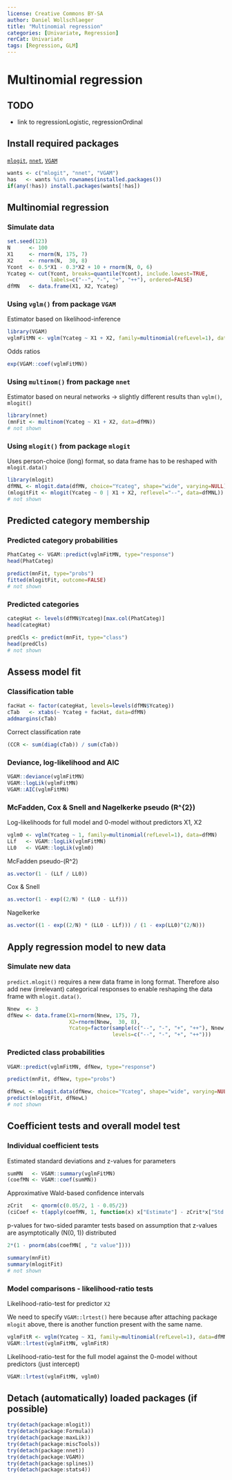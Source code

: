 ---
license: Creative Commons BY-SA
author: Daniel Wollschlaeger
title: "Multinomial regression"
categories: [Univariate, Regression]
rerCat: Univariate
tags: [Regression, GLM]
---

Multinomial regression
=========================

TODO
-------------------------

 - link to regressionLogistic, regressionOrdinal

Install required packages
-------------------------

[`mlogit`](http://cran.r-project.org/package=mlogit), [`nnet`](http://cran.r-project.org/package=nnet), [`VGAM`](http://cran.r-project.org/package=VGAM)

```{r}
wants <- c("mlogit", "nnet", "VGAM")
has   <- wants %in% rownames(installed.packages())
if(any(!has)) install.packages(wants[!has])
```

Multinomial regression
----------------------

### Simulate data
    
```{r}
set.seed(123)
N      <- 100
X1     <- rnorm(N, 175, 7)
X2     <- rnorm(N,  30, 8)
Ycont  <- 0.5*X1 - 0.3*X2 + 10 + rnorm(N, 0, 6)
Ycateg <- cut(Ycont, breaks=quantile(Ycont), include.lowest=TRUE,
              labels=c("--", "-", "+", "++"), ordered=FALSE)
dfMN   <- data.frame(X1, X2, Ycateg)
```

### Using `vglm()` from package `VGAM`

Estimator based on likelihood-inference

```{r}
library(VGAM)
vglmFitMN <- vglm(Ycateg ~ X1 + X2, family=multinomial(refLevel=1), data=dfMN)
```

Odds ratios

```{r}
exp(VGAM::coef(vglmFitMN))
```

### Using `multinom()` from package `nnet`

Estimator based on neural networks -> slightly different results than `vglm()`, `mlogit()`

```{r results='hide'}
library(nnet)
(mnFit <- multinom(Ycateg ~ X1 + X2, data=dfMN))
# not shown
```

### Using `mlogit()` from package `mlogit`

Uses person-choice (long) format, so data frame has to be reshaped with `mlogit.data()`

```{r results='hide'}
library(mlogit)
dfMNL <- mlogit.data(dfMN, choice="Ycateg", shape="wide", varying=NULL)
(mlogitFit <- mlogit(Ycateg ~ 0 | X1 + X2, reflevel="--", data=dfMNL))
# not shown
```

Predicted category membership
-------------------------

### Predicted category probabilities

```{r}
PhatCateg <- VGAM::predict(vglmFitMN, type="response")
head(PhatCateg)
```

```{r results='hide'}
predict(mnFit, type="probs")
fitted(mlogitFit, outcome=FALSE)
# not shown
```

### Predicted categories

```{r}
categHat <- levels(dfMN$Ycateg)[max.col(PhatCateg)]
head(categHat)
```

```{r results='hide'}
predCls <- predict(mnFit, type="class")
head(predCls)
# not shown
```

Assess model fit
-------------------------

### Classification table

```{r}
facHat <- factor(categHat, levels=levels(dfMN$Ycateg))
cTab   <- xtabs(~ Ycateg + facHat, data=dfMN)
addmargins(cTab)
```

Correct classification rate

```{r}
(CCR <- sum(diag(cTab)) / sum(cTab))
```

### Deviance, log-likelihood and AIC

```{r}
VGAM::deviance(vglmFitMN)
VGAM::logLik(vglmFitMN)
VGAM::AIC(vglmFitMN)
```

### McFadden, Cox & Snell and Nagelkerke pseudo \(R^{2}\)

Log-likelihoods for full model and 0-model without predictors X1, X2

```{r}
vglm0 <- vglm(Ycateg ~ 1, family=multinomial(refLevel=1), data=dfMN)
LLf   <- VGAM::logLik(vglmFitMN)
LL0   <- VGAM::logLik(vglm0)
```

McFadden pseudo-\(R^2\)

```{r}
as.vector(1 - (LLf / LL0))
```

Cox & Snell

```{r}
as.vector(1 - exp((2/N) * (LL0 - LLf)))
```

Nagelkerke

```{r}
as.vector((1 - exp((2/N) * (LL0 - LLf))) / (1 - exp(LL0)^(2/N)))
```

Apply regression model to new data
-------------------------

### Simulate new data

`predict.mlogit()` requires a new data frame in long format. Therefore also add new (irrelevant) categorical responses to enable reshaping the data frame with `mlogit.data()`.

```{r}
Nnew  <- 3
dfNew <- data.frame(X1=rnorm(Nnew, 175, 7),
                    X2=rnorm(Nnew,  30, 8),
                    Ycateg=factor(sample(c("--", "-", "+", "++"), Nnew, TRUE),
                                  levels=c("--", "-", "+", "++")))
```

### Predicted class probabilities

```{r}
VGAM::predict(vglmFitMN, dfNew, type="response")
```

```{r results='hide'}
predict(mnFit, dfNew, type="probs")

dfNewL <- mlogit.data(dfNew, choice="Ycateg", shape="wide", varying=NULL)
predict(mlogitFit, dfNewL)
# not shown
```

Coefficient tests and overall model test
-------------------------

### Individual coefficient tests

Estimated standard deviations and z-values for parameters

```{r}
sumMN   <- VGAM::summary(vglmFitMN)
(coefMN <- VGAM::coef(sumMN))
```

Approximative Wald-based confidence intervals

```{r}
zCrit   <- qnorm(c(0.05/2, 1 - 0.05/2))
(ciCoef <- t(apply(coefMN, 1, function(x) x["Estimate"] - zCrit*x["Std. Error"] )))
```

p-values for two-sided paramter tests based on assumption that z-values are asymptotically \(N(0, 1)\) distributed

```{r}
2*(1 - pnorm(abs(coefMN[ , "z value"])))
```

```{r results='hide'}
summary(mnFit)
summary(mlogitFit)
# not shown
```

### Model comparisons - likelihood-ratio tests

Likelihood-ratio-test for predictor `X2`

We need to specify `VGAM::lrtest()` here because after attaching package `mlogit` above, there is another function present with the same name.

```{r}
vglmFitR <- vglm(Ycateg ~ X1, family=multinomial(refLevel=1), data=dfMN)
VGAM::lrtest(vglmFitMN, vglmFitR)
```

Likelihood-ratio-test for the full model against the 0-model without predictors (just intercept)

```{r}
VGAM::lrtest(vglmFitMN, vglm0)
```

Detach (automatically) loaded packages (if possible)
-------------------------

```{r}
try(detach(package:mlogit))
try(detach(package:Formula))
try(detach(package:maxLik))
try(detach(package:miscTools))
try(detach(package:nnet))
try(detach(package:VGAM))
try(detach(package:splines))
try(detach(package:stats4))
```
